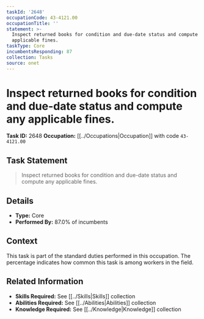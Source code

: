 ```yaml
---
taskId: '2648'
occupationCode: 43-4121.00
occupationTitle: ''
statement: >-
  Inspect returned books for condition and due-date status and compute any
  applicable fines.
taskType: Core
incumbentsResponding: 87
collection: Tasks
source: onet
---
```

# Inspect returned books for condition and due-date status and compute any applicable fines.

**Task ID:** 2648
**Occupation:** [[../Occupations|Occupation]] with code `43-4121.00`

## Task Statement

> Inspect returned books for condition and due-date status and compute any applicable fines.

## Details

- **Type:** Core
- **Performed By:** 87.0% of incumbents

## Context

This task is part of the standard duties performed in this occupation. The percentage indicates how common this task is among workers in the field.

## Related Information

- **Skills Required:** See [[../Skills|Skills]] collection
- **Abilities Required:** See [[../Abilities|Abilities]] collection
- **Knowledge Required:** See [[../Knowledge|Knowledge]] collection
